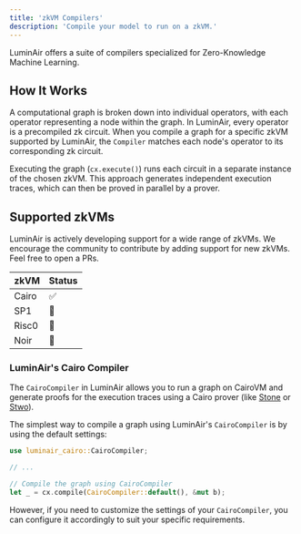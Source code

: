 ```yaml
---
title: 'zkVM Compilers'
description: 'Compile your model to run on a zkVM.'
---
```


LuminAir offers a suite of compilers specialized for Zero-Knowledge Machine Learning.

## How It Works

A computational graph is broken down into individual operators, with each operator representing a node within the graph.
In LuminAir, every operator is a precompiled zk circuit. 
When you compile a graph for a specific zkVM supported by LuminAir, the `Compiler` matches each node's operator to its 
corresponding zk circuit.

Executing the graph (`cx.execute()`) runs each circuit in a separate instance of the chosen zkVM. 
This approach generates independent execution traces, which can then be proved in parallel by a prover.

## Supported zkVMs

LuminAir is actively developing support for a wide range of zkVMs. 
We encourage the community to contribute by adding support for new zkVMs. Feel free to open a PRs.

| zkVM  | Status |
|-------|--------|
| Cairo | ✅     |
| SP1   | 👀     |
| Risc0 | 👀     |
| Noir  | 👀     |

### LuminAir's Cairo Compiler

The `CairoCompiler` in LuminAir allows you to run a graph on CairoVM and generate proofs 
for the execution traces using a Cairo prover (like [Stone](https://github.com/starkware-libs/stone-prover/tree/main) or [Stwo](https://github.com/starkware-libs/stwo)).

The simplest way to compile a graph using LuminAir's `CairoCompiler` is by using the default settings:

```rust
use luminair_cairo::CairoCompiler;

// ...

// Compile the graph using CairoCompiler
let _ = cx.compile(CairoCompiler::default(), &mut b);
```

However, if you need to customize the settings of your `CairoCompiler`, 
you can configure it accordingly to suit your specific requirements.